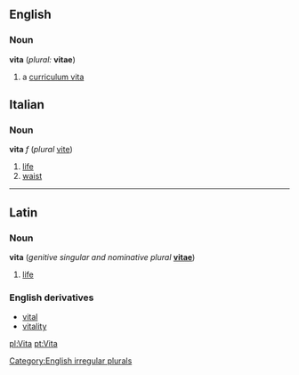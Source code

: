 ==English==
===Noun===
'''vita''' (''plural:'' '''vitae''')
#a [[curriculum vita]]

[[Category:English irregular plurals]]


==Italian==
===Noun===
'''vita''' ''f'' (''plural'' [[vite#Italian|vite]])

#[[life]]
#[[waist]]

----
==Latin==
===Noun===
'''vita''' (''genitive singular and nominative plural'' '''[[vitae]]''')

#[[life]]

===English derivatives===
*[[vital]]
*[[vitality]]

[[pl:Vita]]
[[pt:Vita]]